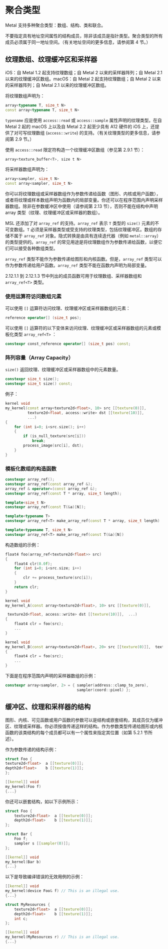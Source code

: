 # 聚合类型

<ToBePolishedAfterTranslation />

<OriginalPDF title="2.12 Aggregate Types" />

Metal 支持多种聚合类型：数组、结构、类和联合。

不要指定具有地址空间属性的结构成员，除非该成员是指针类型。聚合类型的所有成员必须属于同一地址空间。（有关地址空间的更多信息，请参阅第 4 节。）

## 纹理数组、纹理缓冲区和采样器

iOS：自 Metal 1.2 起支持纹理数组；自 Metal 2 以来的采样器阵列；自 Metal 2.1 以来的纹理缓冲区数组。macOS：自 Metal 2 起支持纹理数组；自 Metal 2 以来的采样器阵列；自 Metal 2.1 以来的纹理缓冲区数组。

将纹理数组声明为：

```cpp
array<typename T, size_t N>
const array<typename T, size_t N>
```

`typename` 应是使用 `access::read` 或 `access::sample` 属性声明的纹理类型。在自 Metal 2 起的 macOS 上以及自 Metal 2.2 起至少具有 A12 硬件的 iOS 上，还提供了对可写纹理数组 (`access::write`) 的支持。（有关纹理类型的更多信息，请参阅第 2.9 节。）

使用 `access::read` 限定符构造一个纹理缓冲区数组（参见第 2.9.1 节）：

```cpp
array<texture_buffer<T>, size t N>
```

将采样器数组声明为：

```cpp
array<sampler, size_t N>
const array<sampler, size_t N>
```

你可以将纹理数组或采样器数组作为参数传递给函数（图形、内核或用户函数），或者将纹理或样本数组声明为函数内的局部变量。你还可以在程序范围内声明采样器数组。除非在参数缓冲区中使用（请参阅第 2.13 节），否则不能在结构中声明 array 类型（纹理、纹理缓冲区或采样器的数组）。

MSL 还添加了对 `array_ref` 的支持。`array_ref` 表示 `T` 类型的 `size()` 元素的不可变数组。`T` 必须是采样器类型或受支持的纹理类型，包括纹理缓冲区。数组的存储不属于 `array_ref` 对象。隐式转换是由具有连续迭代器（例如 `metal::array`）的类型提供的。`array_ref` 的常见用途是将纹理数组作为参数传递给函数，以便它们可以接受各种数组类型。

`array_ref` 类型不能作为参数传递给图形和内核函数。但是，`array_ref` 类型可以作为参数传递给用户函数。`array_ref` 类型不能在函数内声明为局部变量。

2.12.1.1 到 2.12.1.3 节中列出的成员函数可用于纹理数组、采样器数组和 `array_ref<T>` 类型。

### 使用运算符访问数组元素

可以使用 `[]` 运算符访问纹理、纹理缓冲区或采样器数组的元素：

```cpp
reference operator[] (size_t pos);
```

可以使用 `[]` 运算符的以下变体来访问纹理、纹理缓冲区或采样器数组的元素或模板化类型 `array_ref<T>` ：

```cpp
constexpr const_reference operator[] (size_t pos) const;
```

### 阵列容量（Array Capacity）

`size()` 返回纹理、纹理缓冲区或采样器数组中的元素数量。

```cpp
constexpr size_t size();
constexpr size_t size() const;
```

例子：

```cpp
kernel void
my_kernel(const array<texture2d<float>, 10> src [[texture(0)]],
          texture2d<float, access::write> dst [[texture(10)]],
          ...)
{
    for (int i=0; i<src.size(); i++)
    {
        if (is_null_texture(src[i]))
            break;
        process_image(src[i], dst);
    }
}
```

### 模板化数组的构造函数

```cpp
constexpr array_ref();
constexpr array_ref(const array_ref &);
array_ref & operator=(const array_ref &);
constexpr array_ref(const T * array, size_t length);

template<size_t N>
constexpr array_ref(const T(&a)[N]);

template<typename T>
constexpr array_ref<T> make_array_ref(const T * array, size_t length)

template<typename T, size_t N>
constexpr array_ref<T> make_array_ref(const T(&a)[N])
```

构造数组的示例：

```cpp
float4 foo(array_ref<texture2d<float>> src)
{
    float4 clr(0.0f);
    for (int i=0; i<src.size; i++)
    {
        clr += process_texture(src[i]);
    }
    return clr;
}

kernel void
my_kernel_A(const array<texture2d<float>, 10> src [[texture(0)]],

 texture2d<float, access::write> dst [[texture(10)]],  ...)
{
    float4 clr = foo(src);
    ...
}

kernel void
my_kernel_B(const array<texture2d<float>, 20> src [[texture(0)]],  texture2d<float, access::write> dst [[texture(10)]],   ...)
{
    float4 clr = foo(src);
    ...
}
```

下面是在程序范围内声明的采样器数组的示例：

```cpp
constexpr array<sampler, 2> = { sampler(address::clamp_to_zero),
                                sampler(coord::pixel) };
```

## 缓冲区、纹理和采样器的结构

图形、内核、可见函数或用户函数的参数可以是结构或嵌套结构，其成员仅为缓冲区、纹理或采样器。你必须按值传递这样的结构。作为参数类型传递给图形或内核函数的该类结构的每个成员都可以有一个属性来指定其位置（如第 5.2.1 节所述）。

作为参数传递的结构示例：

```cpp
struct Foo {
texture2d<float>  a [[texture(0)]];
depth2d<float>    b [[texture(1)]];
};

[[kernel]] void
my_kernel(Foo f)
{...}
```

你还可以嵌套结构，如以下示例所示：

```cpp
struct Foo {
    texture2d<float>  a [[texture(0)]];
    depth2d<float>    b [[texture(1)]];
};

struct Bar {
    Foo f;
    sampler s [[sampler(0)]];
};

[[kernel]] void
my_kernel(Bar b)
{...}
```

以下是导致编译错误的无效用例的示例：

```cpp
[[kernel]] void
my_kernel(device Foo& f) // This is an illegal use.
{...}

struct MyResources {
    texture2d<float>  a [[texture(0)]];
    depth2d<float>    b [[texture(1)]];
    int c;
};

[[kernel]] void
my_kernel(MyResources r) // This is an illegal use.
{...}
```
